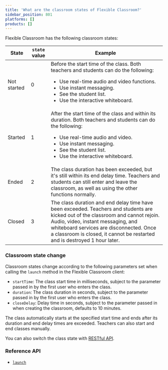 ```yaml
---
title: 'What are the classroom states of Flexible Classroom?'
sidebar_position: 801
platforms: []
products: []
---
```



Flexible Classroom has the following classroom states:

| State       | `state` value | Example                                                                                                                                                                                                                                                 |
|-------------|---------------|---------------------------------------------------------------------------------------------------------------------------------------------------------------------------------------------------------------------------------------------------------|
| Not started | 0             | Before the start time of the class. Both teachers and students can do the following: <ul><li>Use real-time audio and video functions.</li><li>Use instant messaging.</li><li>See the student list.</li><li>Use the interactive whiteboard.              |
| Started     | 1             | After the start time of the class and within its duration. Both teachers and students can do the following: <ul><li>Use real-time audio and video.</li><li>Use instant messaging.</li><li>See the student list. </li><li>Use the interactive whiteboard.|
| Ended       | 2             | The class duration has been exceeded, but it's still within its end delay time. Teachers and students can still enter and leave the classroom, as well as using the other functions normally.                                                                |
| Closed      | 3             | The class duration and end delay time have been exceeded. Teachers and students are kicked out of the classroom and cannot rejoin. Audio, video, instant messaging, and whiteboard services are disconnected. Once a classroom is closed, it cannot be restarted and is destroyed 1 hour later. |

### Classroom state change

Classroom states change according to the following parameters set when calling the `launch` method in the Flexible Classroom client:

- `startTime`: The class start time in milliseconds, subject to the parameter passed in by the first user who enters the class.
- `duration`: The class duration in seconds, subject to the parameter passed in by the first user who enters the class.
- `closeDelay`: Delay time in seconds, subject to the parameter passed in when creating the classroom, defaults to 10 minutes.

The class automatically starts at the specified start time and ends after its duration and end delay times are exceeded. Teachers can also start and end classes manually.

You can also switch the class state with [RESTful API](https://docs.agora.io/en/flexible-classroom/reference/classroom-api?platform=android#set-the-classroom-state).

### Reference API

- [`launch`](https://docs.agora.io/en/flexible-classroom/reference/classroom-sdk#launch)
